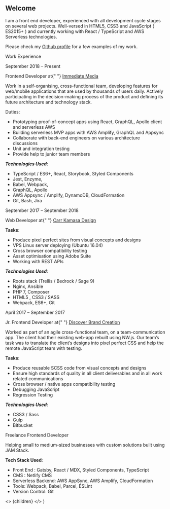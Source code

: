 
## Welcome

I am a front end developer, experienced with all development cycle stages on several
web projects. Well-versed in HTML5, CSS3 and JavaScript ( ES2015+ ) and currently
working with React / TypeScript and AWS Serverless technologies.

Please check my [Github profile](https://github.com/iannes) for a few examples of my work.

<SimpleTitle>Work Experience</SimpleTitle>

<Subline date>September 2018 – Present</Subline>

<CvSection role>
  Frontend Developer at{" "}
  <span>
    <a href="http://www.immediate.co.uk">Immediate Media</a>
  </span>
</CvSection>

Work in a self-organising, cross-functional team, developing features
for web/mobile applications that are used by thousands of users daily.
Actively participating in the decision-making process of the product and
defining its future architecture and technology stack.

<CvSection role>Duties:</CvSection>

- Prototyping proof-of-concept apps using React, GraphQL, Apollo client and serverless AWS
- Building serverless MVP apps with AWS Amplify, GraphQL and Appsync
- Collaborate with back-end engineers on various architecture discussions
- Unit and integration testing
- Provide help to junior team members

**_Technologies Used_**:

- TypeScript / ES6+, React, Storybook, Styled Components
- Jest, Enzyme,
- Babel, Webpack,
- GraphQL, Apollo
- AWS Appsync / Amplify, DynamoDB, CloudFormation
- Git, Bash, Jira

<Subline date>September 2017 – September 2018</Subline>

<CvSection role>
  Web Developer at{" "}
  <span>
    <a href="https://www.carrkamasa.co.uk">Carr Kamasa Design</a>
  </span>
</CvSection>

**Tasks**:

- Produce pixel perfect sites from visual concepts and designs
- VPS Linux server deploying (Ubuntu 16.04)
- Cross browser compatibility testing
- Asset optimisation using Adobe Suite
- Working with REST APIs

**_Technologies Used_**:

- Roots stack (Trellis / Bedrock / Sage 9)
- Nginx, Ansible
- PHP 7, Composer
- HTML5 , CSS3 / SASS
- Webpack, ES6+, Git

<Subline date>April 2017 – September 2017</Subline>

<CvSection role>
  Jr. Frontend Developer at{" "}
  <span>
    <a href="https://www.discoverbrandcreation.com">Discover Brand Creation</a>
  </span>
</CvSection>

Worked as part of an agile cross-functional team, on a team-communication app.
The client had their existing web-app rebuilt using NW.js. Our team’s task was
to translate the client’s designs into pixel perfect CSS and help the remote
JavaScript team with testing.

**Tasks**:

- Produce reusable SCSS code from visual concepts and designs
- Ensure high standards of quality in all client deliverables and in all work related communications
- Cross browser / native apps compatibility testing
- Debugging JavaScript
- Regression Testing

**_Technologies Used_**:

- CSS3 / Sass
- Gulp
- Bitbucket

<CvSection role>Freelance Frontend Developer</CvSection>

Helping small to medium-sized businesses with custom solutions built using JAM Stack.

**Tech Stack Used**:

- Front End : Gatsby, React / MDX, Styled Components, TypeScript
- CMS : Netlify CMS
- Serverless Backend: AWS AppSync, AWS Amplify, CloudFormation
- Tools: Webpack, Babel, Parcel, ESLint
- Version Control: Git

<!-- This default export overrides the default layout ensuring -->
<!--  that the FAQ component isn't wrapped by other elements -->

  <>
    {children}
  </>
)
